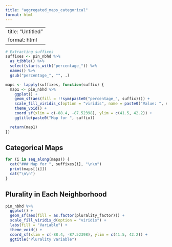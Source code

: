 ```yaml
---
title: "aggregated_maps_categorical"
format: html
---
```


---
title: "Untitled"
format: html
---

```r
# Extracting suffixes
suffixes <- pin_nbhd %>%
  as_tibble() %>%
  select(starts_with("percentage_")) %>%
  names() %>%
  gsub("percentage_", "", .)
```

```r
maps <- lapply(suffixes, function(suffix) {
  map1 <- pin_nbhd %>%
    ggplot() +
    geom_sf(aes(fill = !!sym(paste0("percentage_", suffix)))) +
    scale_fill_viridis_c(option = "viridis", name = paste0("Value: ", suffix)) +
    theme_void() +
    coord_sf(xlim = c(-88.4, -87.52398), ylim = c(41.5, 42.2)) +
    ggtitle(paste0("Map for ", suffix))

  return(map1)
})
```

## Categorical Maps


```r
for (i in seq_along(maps)) {
  cat("### Map for ", suffixes[i], "\n\n")
  print(maps[[i]])
  cat("\n\n")
}
```


## Plurality in Each Neighborhood

```r
pin_nbhd %>%
  ggplot() +
  geom_sf(aes(fill = as.factor(plurality_factor))) +
  scale_fill_viridis_d(option = "viridis") +
  labs(fill = "Variable") +
  theme_void() +
  coord_sf(xlim = c(-88.4, -87.52398), ylim = c(41.5, 42.2)) +
  ggtitle("Plurality Variable")
```
